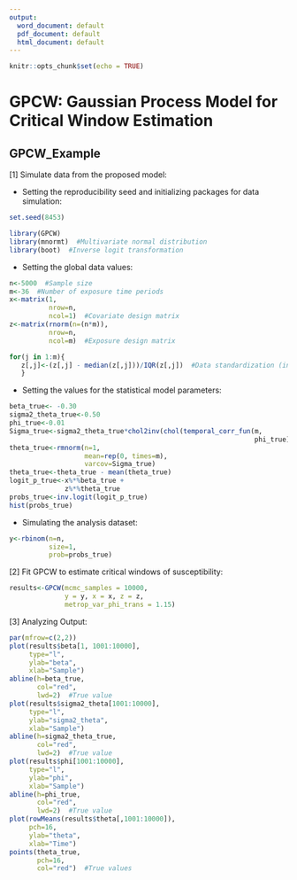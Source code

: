 ```yaml
---
output:
  word_document: default
  pdf_document: default
  html_document: default
---
```

```r
knitr::opts_chunk$set(echo = TRUE)
```
# GPCW: Gaussian Process Model for Critical Window Estimation

## GPCW_Example

[1] Simulate data from the proposed model:

* Setting the reproducibility seed and initializing packages for data simulation: 
```r
set.seed(8453)

library(GPCW)  
library(mnormt)  #Multivariate normal distribution
library(boot)  #Inverse logit transformation
```

* Setting the global data values:
```r
n<-5000  #Sample size
m<-36  #Number of exposure time periods
x<-matrix(1, 
          nrow=n, 
          ncol=1)  #Covariate design matrix
z<-matrix(rnorm(n=(n*m)), 
          nrow=n, 
          ncol=m)  #Exposure design matrix

for(j in 1:m){
   z[,j]<-(z[,j] - median(z[,j]))/IQR(z[,j])  #Data standardization (interquartile range)
   }
```

* Setting the values for the statistical model parameters:
```r
beta_true<- -0.30
sigma2_theta_true<-0.50
phi_true<-0.01
Sigma_true<-sigma2_theta_true*chol2inv(chol(temporal_corr_fun(m, 
                                                              phi_true)[[1]]))
theta_true<-rmnorm(n=1, 
                   mean=rep(0, times=m), 
                   varcov=Sigma_true)
theta_true<-theta_true - mean(theta_true)
logit_p_true<-x%*%beta_true + 
              z%*%theta_true
probs_true<-inv.logit(logit_p_true)
hist(probs_true)
```

* Simulating the analysis dataset:
```r
y<-rbinom(n=n, 
          size=1, 
          prob=probs_true)
```

[2] Fit GPCW to estimate critical windows of susceptibility:

```r
results<-GPCW(mcmc_samples = 10000,
              y = y, x = x, z = z,
              metrop_var_phi_trans = 1.15)
```

[3]  Analyzing Output:

```r
par(mfrow=c(2,2))
plot(results$beta[1, 1001:10000], 
     type="l",
     ylab="beta",
     xlab="Sample")
abline(h=beta_true,
       col="red",
       lwd=2)  #True value
plot(results$sigma2_theta[1001:10000],
     type="l",
     ylab="sigma2_theta",
     xlab="Sample")
abline(h=sigma2_theta_true,
       col="red",
       lwd=2)  #True value
plot(results$phi[1001:10000],
     type="l",
     ylab="phi",
     xlab="Sample")
abline(h=phi_true, 
       col="red",
       lwd=2)  #True value
plot(rowMeans(results$theta[,1001:10000]), 
     pch=16,
     ylab="theta",
     xlab="Time")
points(theta_true, 
       pch=16, 
       col="red")  #True values
```
